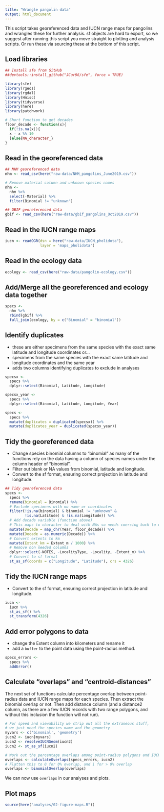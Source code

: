 ```yaml
---
title: "Wrangle pangolin data"
output: html_document
---
```


This script takes georeferenced data and IUCN range maps for pangolins and wrangles these for further analysis. sf objects are hard to export, so we suggest after running this script you move straight to plotting and analysis scripts. Or run these via sourcing these at the bottom of this script.

## Load libraries
```r
## Install sfe from GitHub
##devtools::install_github("JCur96/sfe", force = TRUE)

library(sfe)
library(rgeos)
library(rgdal)
library(Hmisc)
library(tidyverse)
library(here)
library(patchwork)

# Short function to get decades
floor_decade <- function(x){
  if(!is.na(x)){
  x - x %% 10
  }else{NA_character_}
}
```

## Read in the georeferenced data
```r
## NHM georeferenced data
nhm <- read_csv(here("raw-data/NHM_pangolins_June2019.csv"))

# Remove material column and unknown species names
nhm <- 
  nhm %>% 
  select(-Material) %>%
  filter(Binomial != "unknown")

## GBIF georeferenced data
gbif <- read_csv(here("raw-data/gbif_pangolins_Oct2019.csv"))
```

## Read in the IUCN range maps
```r
iucn <- readOGR(dsn = here("raw-data/IUCN_pholidota"), 
                layer = 'maps_pholidota')
```

## Read in the ecology data
```r
ecology <- read_csv(here("raw-data/pangolin-ecology.csv"))
```

## Add/Merge all the georeferenced and ecology data together
```r
specs <- 
  nhm %>%
  rbind(gbif) %>%
  full_join(ecology, by = c("Binomial" = "binomial"))
```

## Identify duplicates

- these are either specimens from the same species with the exact same latitude and longitude coordinates or...
- specimens from the same species with the exact same latitude and longitude coordinates and the same year
- adds two columns identifying duplicates to exclude in analyses

```r
specsx <-
  specs %>%
  dplyr::select(Binomial, Latitude, Longitude)

specsx_year <-
  specs %>%
  dplyr::select(Binomial, Latitude, Longitude, Year)

specs <- 
  specs %>%
  mutate(duplicates = duplicated(specsx)) %>%
  mutate(duplicates_year = duplicated(specsx_year))
```
## Tidy the georeferenced data

- Change species binomial columns to "binomial" as many of the functions rely on the data having a column of species names under the column header of "binomial". 
- Filter out blank or NA values from binomial, latitude and longitude. 
- Convert to the sf format, ensuring correct projection in latitude and longitude.
  
```r
## Tidy georeferenced data
specs <- 
  specs %>%
  rename(binomial = Binomial) %>%
  # Exclude specimens with no name or coordinates
  filter(!is.na(binomial) & binomial != "unknown" &
         !is.na(Latitude) & !is.na(Longitude)) %>%
  # Add decade variable (function above)
  # This maps to character to deal with NAs so needs coercing back to numeric
  mutate(Decade = map_chr(Year, floor_decade)) %>%
  mutate(Decade = as.numeric(Decade)) %>%
  # Convert extents to km
  mutate(Extent_km = Extent_m / 1000) %>%
  # Remove non needed columns
  dplyr::select(-NOTES, -LocalityType, -Locality, -Extent_m) %>%
  # Convert to sf format
  st_as_sf(coords = c("Longitude", "Latitude"), crs = 4326)
```

## Tidy the IUCN range maps

- Convert to the sf format, ensuring correct projection in latitude and longitude.
```r
iucn <- 
  iucn %>%
  st_as_sf() %>%
  st_transform(4326)
```

## Add error polygons to data

- change the Extent column into kilometers and rename it
- add a `buffer` to the point data using the point-radius method.
```r
specs_errors <-
  specs %>%
  addError()
```

## Calculate "overlaps" and "centroid-distances"
The next set of functions calculate percentage overlap between point-radius data and IUCN range maps for each species. Then extract the binomial overlap or not. Then add distance column (and a distance2 column, as there are a few IUCN records with two range polygons, and
without this inclusion the function will not run).

```r
# For speed and viewability we strip out all the extraneous stuff,
# we just need the species name and the geometry
myvars <- c('binomial', 'geometry')
iucn2 <- iucn[myvars]
iucn2 <- resolveIUCNGeom(iucn2)
iucn2 <- st_as_sf(iucn2)

# Work out the percentage overlaps among point-radius polygons and IUCN ranges
overlaps <- calculateOverlaps(specs_errors, iucn2)
# Flatten this to 0 for 0% overlap, and 1 for > 0% overlap
overlaps <- binomialOverlap(overlaps)
```

We can now use `overlaps` in our analyses and plots. 

## Plot maps
```r
source(here("analyses/02-figure-maps.R"))
```


